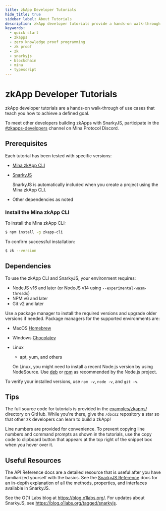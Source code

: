 ```yaml
---
title: zkApp Developer Tutorials
hide_title: true
sidebar_label: About Tutorials
description: zkApp developer tutorials provide a hands-on walk-through of use cases that teach you how to achieve a defined goal.  
keywords:
  - quick start
  - zkapps
  - zero knowledge proof programming
  - zk proof
  - zk
  - snarkyjs
  - blockchain
  - mina
  - typescript
---
```


# zkApp Developer Tutorials

zkApp developer tutorials are a hands-on walk-through of use cases that teach you how to achieve a defined goal.

To meet other developers building zkApps with SnarkyJS, participate in the [#zkapps-developers](https://discord.com/login?redirect_to=%2Fchannels%2F484437221055922177%2F915745847692636181) channel on Mina Protocol Discord.

## Prerequisites

Each tutorial has been tested with specific versions:

- [Mina zkApp CLI](https://github.com/o1-labs/zkapp-cli)
- [SnarkyJS](https://www.npmjs.com/package/snarkyjs)

    SnarkyJS is automatically included when you create a project using the Mina zkApp CLI.

- Other dependencies as noted

### Install the Mina zkApp CLI

To install the Mina zkApp CLI:

```sh
$ npm install -g zkapp-cli
```

To confirm successful installation:

```sh
$ zk --version
```

## Dependencies

To use the zkApp CLI and SnarkyJS, your environment requires:

- NodeJS v16 and later (or NodeJS v14 using `--experimental-wasm-threads`)
- NPM v6 and later
- Git v2 and later

Use a package manager to install the required versions and upgrade older versions if needed. Package managers for the supported environments are:

- MacOS [Homebrew](https://brew.sh/)
- Windows [Chocolatey](https://chocolatey.org/)
- Linux

  - apt, yum, and others

  On Linux, you might need to install a recent Node.js version by using NodeSource. Use [deb](https://github.com/nodesource/distributions#debinstall) or [rpm](https://github.com/nodesource/distributions#rpminstall) as recommended by the Node.js project.

To verify your installed versions, use `npm -v`, `node -v`, and `git -v`.

## Tips

The full source code for tutorials is provided in  the [examples/zkapps/](https://github.com/o1-labs/docs2/tree/main/examples/zkapps/) directory on GitHub. While you're there, give the `/docs2` repository a star so that other zk developers can learn to build a zkApp! 

Line numbers are provided for convenience. To prevent copying line numbers and command prompts as shown in the tutorials, use the copy code to clipboard button that appears at the top right of the snippet box when you hover over it.

## Useful Resources

The API Reference docs are a detailed resource that is useful after you have familiarized yourself with the basics. See the [SnarkyJS Reference](/zkapps/snarkyjs-reference) docs for an in-depth explanation of all the methods, properties, and interfaces available in SnarkyJS.

See the O(1) Labs blog at https://blog.o1labs.org/. For updates about SnarkyJS, see https://blog.o1labs.org/tagged/snarkyjs.